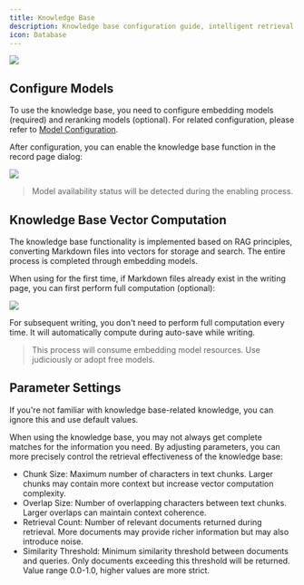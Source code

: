 ```yaml
---
title: Knowledge Base
description: Knowledge base configuration guide, intelligent retrieval functionality based on RAG principles, requiring configuration of embedding models and reranking models.
icon: Database
---
```



<Image width="auto" height="auto" src="https://s2.loli.net/2025/07/10/57gNKq8CPa6kZ1V.png" />

## Configure Models

To use the knowledge base, you need to configure embedding models (required) and reranking models (optional). For related configuration, please refer to [Model Configuration](/en/settings/model-config).

After configuration, you can enable the knowledge base function in the record page dialog:

<Image width="auto" height="auto" src="https://s2.loli.net/2025/07/10/DgjJU7rNypiH1kb.png" />

> Model availability status will be detected during the enabling process.

## Knowledge Base Vector Computation

The knowledge base functionality is implemented based on RAG principles, converting Markdown files into vectors for storage and search. The entire process is completed through embedding models.

When using for the first time, if Markdown files already exist in the writing page, you can first perform full computation (optional):

<Image width="auto" height="auto" src="https://s2.loli.net/2025/07/10/TErOmSFLPqo1Xtb.png" />

For subsequent writing, you don't need to perform full computation every time. It will automatically compute during auto-save while writing.

> This process will consume embedding model resources. Use judiciously or adopt free models.

## Parameter Settings

If you're not familiar with knowledge base-related knowledge, you can ignore this and use default values.

When using the knowledge base, you may not always get complete matches for the information you need. By adjusting parameters, you can more precisely control the retrieval effectiveness of the knowledge base:

- Chunk Size: Maximum number of characters in text chunks. Larger chunks may contain more context but increase vector computation complexity.
- Overlap Size: Number of overlapping characters between text chunks. Larger overlaps can maintain context coherence.
- Retrieval Count: Number of relevant documents returned during retrieval. More documents may provide richer information but may also introduce noise.
- Similarity Threshold: Minimum similarity threshold between documents and queries. Only documents exceeding this threshold will be returned. Value range 0.0-1.0, higher values are more strict.

